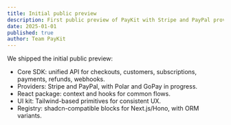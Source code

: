 ```yaml
---
title: Initial public preview
description: First public preview of PayKit with Stripe and PayPal providers, React hooks, UI kit, and shadcn-compatible registry.
date: 2025-01-01
published: true
author: Team PayKit
---
```


We shipped the initial public preview:

- Core SDK: unified API for checkouts, customers, subscriptions, payments, refunds, webhooks.
- Providers: Stripe and PayPal, with Polar and GoPay in progress.
- React package: context and hooks for common flows.
- UI kit: Tailwind-based primitives for consistent UX.
- Registry: shadcn-compatible blocks for Next.js/Hono, with ORM variants.
